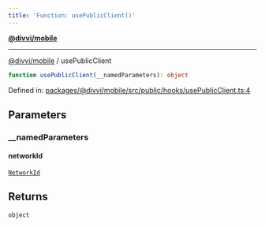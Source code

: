```yaml
---
title: 'Function: usePublicClient()'
---
```

[**@divvi/mobile**](../README)

---

[@divvi/mobile](../README) / usePublicClient
```ts
function usePublicClient(__namedParameters): object
```

Defined in: [packages/@divvi/mobile/src/public/hooks/usePublicClient.ts:4](https://github.com/divvi-xyz/divvi-mobile/blob/main/packages/@divvi/mobile/src/public/hooks/usePublicClient.ts#L4)

## Parameters

### \_\_namedParameters

#### networkId

[`NetworkId`](../type-aliases/NetworkId)

## Returns

`object`



<EditPage editUrl="https://github.com/divvi-xyz/divvi-mobile/edit/main/docs/reference/functions/usePublicClient.md" />